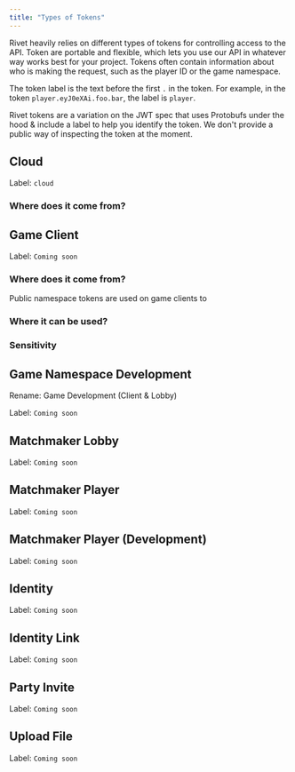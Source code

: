 ```yaml
---
title: "Types of Tokens"
---
```


Rivet heavily relies on different types of tokens for controlling access to the API. Token are portable and flexible, which lets you use our API in whatever way works best for your project. Tokens often contain information about who is making the request, such as the player ID or the game namespace.

The token label is the text before the first `.` in the token. For example, in the token `player.eyJ0eXAi.foo.bar`, the label is `player`.

Rivet tokens are a variation on the JWT spec that uses Protobufs under the hood & include a label to help you identify the token. We don't provide a public way of inspecting the token at the moment.

## Cloud

Label: `cloud`

### Where does it come from? 

## Game Client 

Label: `Coming soon`

### Where does it come from? 

Public namespace tokens are used on game clients to 

### Where it can be used? 

### Sensitivity 

## Game Namespace Development

Rename: Game Development (Client & Lobby)

Label: `Coming soon`

## Matchmaker Lobby 

Label: `Coming soon`

## Matchmaker Player 

Label: `Coming soon`

## Matchmaker Player (Development) 

Label: `Coming soon`

## Identity 

Label: `Coming soon`

## Identity Link 

Label: `Coming soon`

## Party Invite 

Label: `Coming soon`

## Upload File 

Label: `Coming soon`
